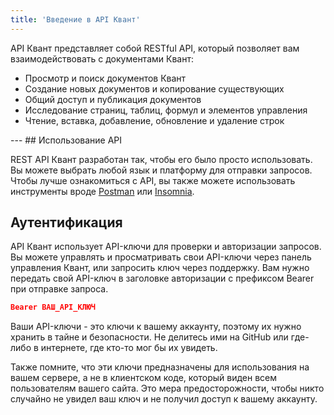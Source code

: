 ```yaml
---
title: 'Введение в API Квант'
---
```

API Квант представляет собой RESTful API, который позволяет вам взаимодействовать с документами Квант:

<ul>
  <li>Просмотр и поиск документов Квант</li>
  <li>Создание новых документов и копирование существующих</li>
  <li>Общий доступ и публикация документов</li>
  <li>Исследование страниц, таблиц, формул и элементов управления</li>
  <li>Чтение, вставка, добавление, обновление и удаление строк</li>
</ul>
---
## Использование API

REST API Квант разработан так, чтобы его было просто использовать. Вы можете выбрать любой язык и платформу для отправки запросов. Чтобы лучше ознакомиться с API, вы также можете использовать инструменты вроде [Postman](https://www.postman.com/) или [Insomnia](https://mintlify.com/docs/api-playground/mdx/configuration).

## Аутентификация

API Квант использует API-ключи для проверки и авторизации запросов. Вы можете управлять и просматривать свои API-ключи через панель управления Квант, или запросить ключ через поддержку. Вам нужно передать свой API-ключ в заголовке авторизации с префиксом Bearer при отправке запроса.

```json
Bearer ВАШ_API_КЛЮЧ
```
Ваши API-ключи - это ключи к вашему аккаунту, поэтому их нужно хранить в тайне и безопасности. Не делитесь ими на GitHub или где-либо в интернете, где кто-то мог бы их увидеть.

Также помните, что эти ключи предназначены для использования на вашем сервере, а не в клиентском коде, который виден всем пользователям вашего сайта. Это мера предосторожности, чтобы никто случайно не увидел ваш ключ и не получил доступ к вашему аккаунту.

